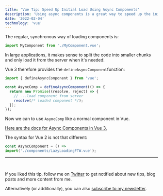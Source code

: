 ```yaml
---
title: 'Vue Tip: Speed Up Initial Load Using Async Components'
description: 'Using async components is a great way to speed up the initial load time of your app.'
date: '2022-02-04'
technology: 'vue'
---
```


The regular, synchronous way of loading components is:

```js
import MyComponent from './MyComponent.vue';
```

In large applications, it makes sense to split the code into smaller chunks and only load it from the server when it's needed.

Vue 3 therefore provides the `defineAsyncComponent`function:

```js
import { defineAsyncComponent } from 'vue';

const AsyncComp = defineAsyncComponent(() => {
  return new Promise((resolve, reject) => {
    // ...load component from server
    resolve(/* loaded component */);
  });
});
```

Now we can to use `AsyncComp` like a normal component in Vue.

[Here are the docs for Async Components in Vue 3.](https://v3.vuejs.org/guide/migration/async-components.html#async-components)

The syntax for Vue 2 is not that different:
```js
const AsyncComponent = () =>
import('./components/LazyLoadingFTW.vue');
```
---

<br />

If you liked this tip, follow me on [Twitter](https://twitter.com/mokkapps) to get notified about new tips, blog posts and more content from me.

Alternatively (or additionally), you can also [subscribe to my newsletter](https://mokkapps.de/newsletter).
